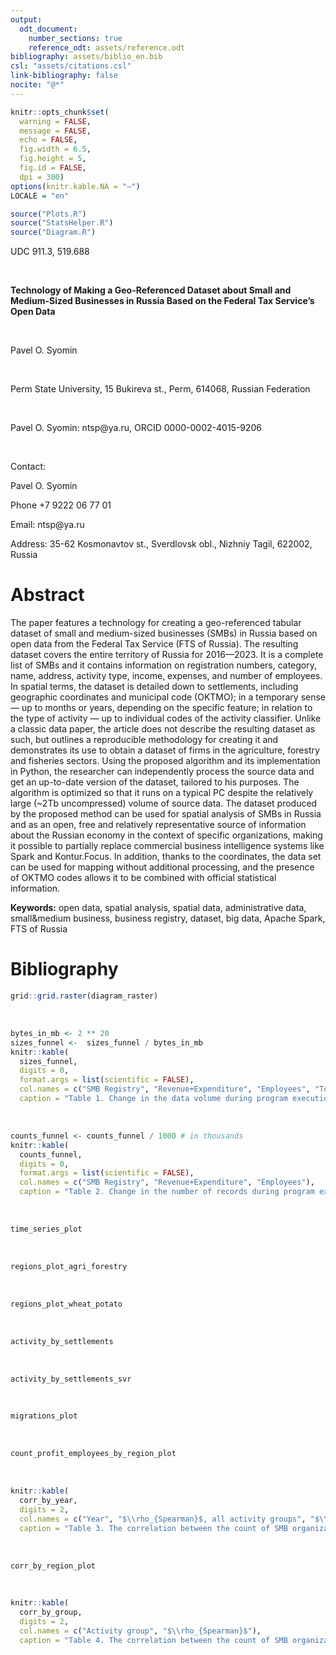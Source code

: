 ```yaml
---
output:
  odt_document:
    number_sections: true
    reference_odt: assets/reference.odt
bibliography: assets/biblio_en.bib
csl: "assets/citations.csl"
link-bibliography: false
nocite: "@*"
---
```


```r
knitr::opts_chunk$set(
  warning = FALSE, 
  message = FALSE, 
  echo = FALSE, 
  fig.width = 6.5, 
  fig.height = 5,
  fig.id = FALSE,
  dpi = 300)
options(knitr.kable.NA = "—")
LOCALE = "en"
```

```r
source("Plots.R")
source("StatsHelper.R")
source("Diagram.R")
```

UDC 911.3, 519.688

<br>

**Technology of Making a Geo-Referenced Dataset about Small and Medium-Sized Businesses in Russia Based on the Federal Tax Service's Open Data**

<br>

Pavel O. Syomin

<br>

Perm State University, 15 Bukireva st., Perm, 614068, Russian Federation

<br>

Pavel O. Syomin: ntsp\@ya.ru, ORCID 0000-0002-4015-9206

<br>

Contact:  

Pavel O. Syomin 

Phone +7 9222 06 77 01  

Email: ntsp\@ya.ru  

Address: 35-62 Kosmonavtov st., Sverdlovsk obl., Nizhniy Tagil, 622002, Russia

# Abstract {-}

The paper features a technology for creating a geo-referenced tabular dataset of small and medium-sized businesses (SMBs) in Russia based on open data from the Federal Tax Service (FTS of Russia). The resulting dataset covers the entire territory of Russia for 2016—2023. It is a complete list of SMBs and it contains information on registration numbers, category, name, address, activity type, income, expenses, and number of employees. In spatial terms, the dataset is detailed down to settlements, including geographic coordinates and municipal code (OKTMO); in a temporary sense — up to months or years, depending on the specific feature; in relation to the type of activity — up to individual codes of the activity classifier. Unlike a classic data paper, the article does not describe the resulting dataset as such, but outlines a reproducible methodology for creating it and demonstrates its use to obtain a dataset of firms in the agriculture, forestry and fisheries sectors. Using the proposed algorithm and its implementation in Python, the researcher can independently process the source data and get an up-to-date version of the dataset, tailored to his purposes. The algorithm is optimized so that it runs on a typical PC despite the relatively large (~2Tb uncompressed) volume of source data. The dataset produced by the proposed method can be used for spatial analysis of SMBs in Russia and as an open, free and relatively representative source of information about the Russian economy in the context of specific organizations, making it possible to partially replace commercial business intelligence systems like Spark and Kontur.Focus. In addition, thanks to the coordinates, the data set can be used for mapping without additional processing, and the presence of OKTMO codes allows it to be combined with official statistical information.

**Keywords:** open data, spatial analysis, spatial data, administrative data, small&medium business, business registry, dataset, big data, Apache Spark, FTS of Russia

# Bibliography {-}

<div id="refs"></div>


\newpage

```r
grid::grid.raster(diagram_raster)
```

<br>

```r
bytes_in_mb <- 2 ** 20
sizes_funnel <-  sizes_funnel / bytes_in_mb
knitr::kable(
  sizes_funnel,
  digits = 0,
  format.args = list(scientific = FALSE),
  col.names = c("SMB Registry", "Revenue+Expenditure", "Employees", "Total"),
  caption = "Table 1. Change in the data volume during program execution (in megabytes). Rows are stages, columns are source datasets and totals")
```

<br>

```r
counts_funnel <- counts_funnel / 1000 # in thousands
knitr::kable(
  counts_funnel,
  digits = 0,
  format.args = list(scientific = FALSE),
  col.names = c("SMB Registry", "Revenue+Expenditure", "Employees"),
  caption = "Table 2. Change in the number of records during program execution (in thousands). Rows are stages, columns are source datasets")
```

<br>

```r
time_series_plot
```

<br>

```r
regions_plot_agri_forestry
```

<br>

```r
regions_plot_wheat_potato
```

<br>

```r
activity_by_settlements
```

<br>

```r
activity_by_settlements_svr
```

<br>

```r
migrations_plot
```

<br>

```r
count_profit_employees_by_region_plot
```

<br>

```r
knitr::kable(
  corr_by_year,
  digits = 2, 
  col.names = c("Year", "$\\rho_{Spearman}$, all activity groups", "$\\rho_{Spearman}$, excluding groups O, P, U"),
  caption = "Table 3. The correlation between the count of SMB organizations and total count of commercial organizations by year")
```

<br>

```r
corr_by_region_plot
```

<br>

```r
knitr::kable(
  corr_by_group,
  digits = 2,
  col.names = c("Activity group", "$\\rho_{Spearman}$"),
  caption = "Table 4. The correlation between the count of SMB organizations and total count of commercial organizations by activity group")
```
